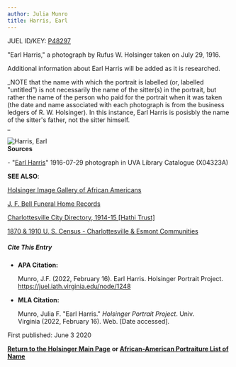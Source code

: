 ```yaml
---
author: Julia Munro
title: Harris, Earl
---
```

JUEL ID/KEY: [P48297](http://juel.iath.virginia.edu/public_person?person=48297 "P48297")

"Earl Harris," a photograph by Rufus W. Holsinger taken on July 29, 1916. 

Additional information about Earl Harris will be added as it is researched.

_NOTE that the name with which the portrait is labelled (or, labelled "untitled") is not necessarily the name of the sitter(s) in the portrait, but rather the name of the person who paid for the portrait when it was taken (the date and name associated with each photograph is from the business ledgers of R. W. Holsinger). In this instance, Earl Harris is posisbly the name of the sitter's father, not the sitter himself.  
_

![Harris, Earl](https://iiif.lib.virginia.edu/iiif/uva-lib:1044386/full/778,561/0/default.jpg "Harris, Earl")   
**Sources**

\- "[Earl Harris](http://search.lib.virginia.edu/catalog/uva-lib:1044386#?c=0&m=0&s=0&cv=0&xywh=0%2C-76%2C4031%2C2989 "Harris, Earl")" 1916-07-29 photograph in UVA Library Catalogue (X04323A) 

**SEE ALSO**:

[Holsinger Image Gallery of African Americans](http://rwholsingerphotos.org/images.php "Holsinger Image Gallery of African Americans")

[J. F. Bell Funeral Home Records](http://www2.vcdh.virginia.edu/afam/raceandplace/perl_scripts/funeral_search.html "J. F. Bell Funeral Home Database")

[Charlottesville City Directory, 1914-15 \[Hathi Trust\]](https://catalog.hathitrust.org/Record/101954103 "Charlottesville City Directory, 1914-15") 

[1870 & 1910 U. S. Census - Charlottesville & Esmont Communities](http://www2.vcdh.virginia.edu/afam/raceandplace/census/search_both.html "1870 & 1910 U. S. Census: Charlottesville and Esmont Communities")

##### **Cite This Entry**

*   **APA Citation:**
    
    Munro, J.F. (2022, February 16). Earl Harris. Holsinger Portrait Project. https://juel.iath.virginia.edu/node/1248
    
*   **MLA Citation:**
    
    Munro, Julia F. "Earl Harris." _Holsinger Portrait Project_. Univ. Virginia (2022, February 16). Web. \[Date accessed\].
    

  
First published: June 3 2020

[**Return to the Holsinger Main Page**](http://juel.iath.virginia.edu/node/980) **or [African-American Portraiture List of Name](http://juel.iath.virginia.edu/node/996)**